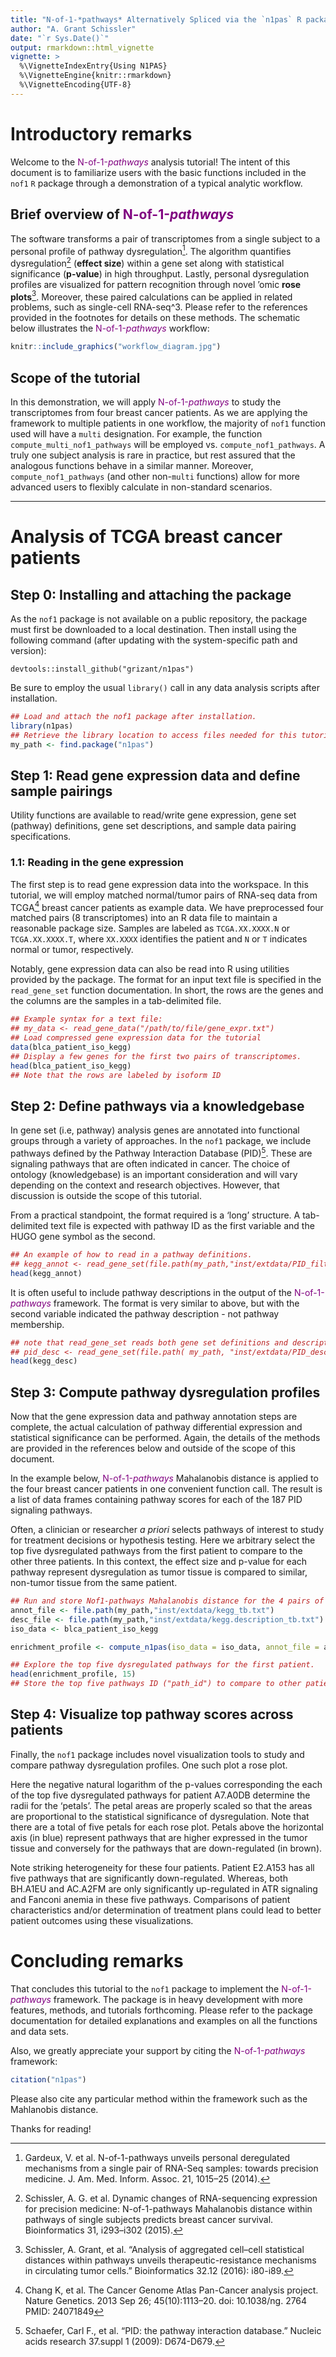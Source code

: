 ```yaml
---
title: "N-of-1-*pathways* Alternatively Spliced via the `n1pas` R package"
author: "A. Grant Schissler"
date: "`r Sys.Date()`"
output: rmarkdown::html_vignette
vignette: >
  %\VignetteIndexEntry{Using N1PAS}
  %\VignetteEngine{knitr::rmarkdown}
  %\VignetteEncoding{UTF-8}
---
```


# Introductory remarks

Welcome to the <span style="color:purple">N-of-1-*pathways*</span> analysis tutorial! The intent of this document is to familiarize users with the basic functions included in the `nof1` `R` package through a demonstration of a typical analytic workflow.

## Brief overview of <span style="color:purple">N-of-1-*pathways*</span>

The software transforms a pair of transcriptomes from a single subject to a personal profile of pathway dysregulation^[Gardeux, V. et al. N-of-1-pathways unveils personal deregulated mechanisms from a single pair of RNA-Seq samples: towards precision medicine. J. Am. Med. Inform. Assoc. 21, 1015–25 (2014).]. The algorithm quantifies dysregulation^[Schissler, A. G. et al. Dynamic changes of RNA-sequencing expression for precision medicine: N-of-1-pathways Mahalanobis distance within pathways of single subjects predicts breast cancer survival. Bioinformatics 31, i293–i302 (2015).] (**effect size**) within a gene set along with statistical significance (**p-value**) in high throughput. Lastly, personal dysregulation profiles are visualized for pattern recognition through novel 'omic **rose plots**^[Schissler, A. Grant, et al. "Analysis of aggregated cell–cell statistical distances within pathways unveils therapeutic-resistance mechanisms in circulating tumor cells." Bioinformatics 32.12 (2016): i80-i89.]. Moreover, these paired calculations can be applied in related problems, such as single-cell RNA-seq^3. Please refer to the references provided in the footnotes for details on these methods. The schematic below illustrates the <span style="color:purple">N-of-1-*pathways*</span> workflow:

```r
knitr::include_graphics("workflow_diagram.jpg")
```

## Scope of the tutorial

In this demonstration, we will apply <span style="color:purple">N-of-1-*pathways*</span> to study the transcriptomes from four breast cancer patients. As we are applying the framework to multiple patients in one workflow, the majority of `nof1` function used will have a `multi` designation. For example, the function `compute_multi_nof1_pathways` will be employed vs. `compute_nof1_pathways`. A truly one subject analysis is rare in practice, but rest assured that the analogous functions behave in a similar manner. Moreover, `compute_nof1_pathways` (and other non-`multi` functions) allow for more advanced users to flexibly calculate in non-standard scenarios.

***

# Analysis of TCGA breast cancer patients

## Step 0: Installing and attaching the package

As the `nof1` package is not available on a public repository, the package must first be downloaded to a local destination. Then install using the following command (after updating with the system-specific path and version):

`devtools::install_github("grizant/n1pas")`

Be sure to employ the usual `library()` call in any data analysis scripts after installation.

```r
## Load and attach the nof1 package after installation.
library(n1pas)
## Retrieve the library location to access files needed for this tutorial
my_path <- find.package("n1pas")
```

## Step 1: Read gene expression data and define sample pairings

Utility functions are available to read/write gene expression, gene set (pathway) definitions, gene set descriptions, and sample data pairing specifications.

### 1.1: Reading in the gene expression

The first step is to read gene expression data into the workspace. In this tutorial, we will employ matched normal/tumor pairs of RNA-seq data from TCGA^[Chang K, et al. The Cancer Genome Atlas Pan-Cancer analysis project. Nature Genetics. 2013 Sep 26; 45(10):1113–20. doi: 10.1038/ng. 2764 PMID: 24071849] breast cancer patients as example data. We have preprocessed four matched pairs (8 transcriptomes) into an R data file to maintain a reasonable package size. Samples are labeled as `TCGA.XX.XXXX.N` or `TCGA.XX.XXXX.T`, where `XX.XXXX` identifies the patient and `N` or `T` indicates normal or tumor, respectively.

Notably, gene expression data can also be read into R using utilities provided by the package. The format for an input text file is specified in the `read_gene_set` function documentation. In short, the rows are the genes and the columns are the samples in a tab-delimited file. 

```r
## Example syntax for a text file:
## my_data <- read_gene_data("/path/to/file/gene_expr.txt")
## Load compressed gene expression data for the tutorial 
data(blca_patient_iso_kegg)
## Display a few genes for the first two pairs of transcriptomes.
head(blca_patient_iso_kegg)
## Note that the rows are labeled by isoform ID
```

## Step 2: Define pathways via a knowledgebase

In gene set (i.e, pathway) analysis genes are annotated into functional groups through a variety of approaches. In the `nof1` package, we include pathways defined by the Pathway Interaction Database (PID)^[Schaefer, Carl F., et al. "PID: the pathway interaction database." Nucleic acids research 37.suppl 1 (2009): D674-D679.]. These are signaling pathways that are often indicated in cancer. The choice of ontology (knowledgebase) is an important consideration and will vary depending on the context and research objectives. However, that discussion is outside the scope of this tutorial. 

From a practical standpoint, the format required is a 'long' structure. A tab-delimited text file is expected with pathway ID as the first variable and the HUGO gene symbol as the second.

```r
## An example of how to read in a pathway definitions.
## kegg_annot <- read_gene_set(file.path(my_path,"inst/extdata/PID_filtered15-X.txt"))
head(kegg_annot)
```

It is often useful to include pathway descriptions in the output of the <span style="color:purple">N-of-1-*pathways*</span> framework. The format is very similar to above, but with the second variable indicated the pathway description - not pathway membership.

```r
## note that read_gene_set reads both gene set definitions and descriptions
## pid_desc <- read_gene_set(file.path( my_path, "inst/extdata/PID_description.txt"))
head(kegg_desc)
```

## Step 3: Compute pathway dysregulation profiles

Now that the gene expression data and pathway annotation steps are complete, the actual calculation of pathway differential expression and statistical significance can be performed. Again, the details of the methods are provided in the references below and outside of the scope of this document.

In the example below, <span style="color:purple">N-of-1-*pathways*</span> Mahalanobis distance is applied to the four breast cancer patients in one convenient function call. The result is a list of data frames containing pathway scores for each of the 187 PID signaling pathways. 

Often, a clinician or researcher *a priori* selects pathways of interest to study for treatment decisions or hypothesis testing. Here we arbitrary select the top five dysregulated pathways from the first patient to compare to the other three patients. In this context, the effect size and p-value for each pathway represent dysregulation as tumor tissue is compared to similar, non-tumor tissue from the same patient.

```r
## Run and store Nof1-pathways Mahalanobis distance for the 4 pairs of data.
annot_file <- file.path(my_path,"inst/extdata/kegg_tb.txt")
desc_file <- file.path(my_path,"inst/extdata/kegg.description_tb.txt")
iso_data <- blca_patient_iso_kegg

enrichment_profile <- compute_n1pas(iso_data = iso_data, annot_file = annot_file, desc_file = desc_file, iso_range = c(2,30), genes_range = c(15,500), small_ontology = TRUE)

## Explore the top five dysregulated pathways for the first patient.
head(enrichment_profile, 15)
## Store the top five pathways ID ("path_id") to compare to other patients.
```

## Step 4: Visualize top pathway scores across patients

Finally, the `nof1` package includes novel visualization tools to study and compare pathway dysregulation profiles. One such plot a rose plot. 

Here the negative natural logarithm of the p-values corresponding the each of the top five dysregulated pathways for patient A7.A0DB determine the radii for the 'petals'. The petal areas are properly scaled so that the areas are proportional to the statistical significance of dysregulation. Note that there are a total of five petals for each rose plot. Petals above the horizontal axis (in blue) represent pathways that are higher expressed in the tumor tissue and conversely for the pathways that are down-regulated (in brown).

Note striking heterogeneity for these four patients. Patient E2.A153 has all five pathways that are significantly down-regulated. Whereas, both BH.A1EU and AC.A2FM are only significantly up-regulated in ATR signaling and Fanconi anemia in these five pathways. Comparisons of patient characteristics and/or determination of treatment plans could lead to better patient outcomes using these visualizations.

# Concluding remarks

That concludes this tutorial to the `nof1` package to implement the <span style="color:purple">N-of-1-*pathways*</span> framework. The package is in heavy development with more features, methods, and tutorials forthcoming. Please refer to the package documentation for detailed explanations and examples on all the functions and data sets. 

Also, we greatly appreciate your support by citing the <span style="color:purple">N-of-1-*pathways*</span> framework:

```r
citation("n1pas")
```

Please also cite any particular method within the framework such as the Mahlanobis distance.

Thanks for reading!

